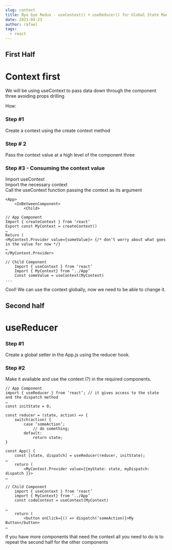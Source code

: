 ```yaml
---
slug: context
title: Bye bye Redux - useContext() + useReducer() for Global State Management
date: 2021-04-23
author: rafael
tags:
  - react
---
```


## First Half
# Context first 
We will be using useContext  to pass data down through the component three avoiding props drilling
<img />

How:

### Step #1 

Create a context using the create context method

### Step # 2 

Pass the context value at a high level of the component three

### Step #3 - Consuming the context value 

Import useContext   
Import the necessary context  
Call the useContext function passing the context as its argument  
```
<App>
	<InBetweenComponent>
		<Child>
```
```
// App Component
Import { createContext } from ‘react’
Export const MyContext = createContext()
…
Return (
<MyContext.Provider value={someValue}> {/* don’t worry about what goes in the value for now */}
…
</MyContext.Provider>
```

```
// Child Component
	Import { useContext } from ‘react’
	Import { MyContext} from ‘../App’
	Const someValue = useContext(MyContext)
...
```
Cool! We can use the context globally, now we need to be able to change it.

## Second half
# useReducer
### Step #1 
Create a global setter in the App.js using the reducer hook.
### Step #2 
Make it available and use the context (?) in the required components.

```
// App Component
import { useReducer } from ‘react’; // it gives access to the state and the dispatch method
…
const initState = 0;

const reducer = (state, action) => {
    switch(action) {
	    case ‘someAction’;
		    // do something;
	    default:
		    return state;
}

const App() {
	const [state, dispatch] = useReducer(reducer, initState);
…
    return (
        <MyContext.Provider value={{myState: state, myDispatch: dispatch }}>
…
```

```
// Child Component
	import { useContext } from ‘react’
	import { MyContext} from ‘../App’
	const codeContext = useContext(MyContext)

…
    return (
	    <button onClick={() => dispatch(‘someAction)}>My Button</button>
…
```

If you have more components that need the context all you need to do is to repeat the second half for the other components





 

